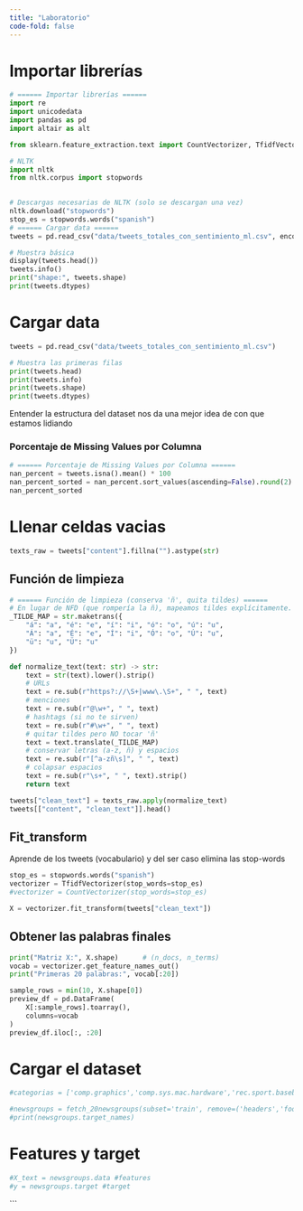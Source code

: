 ```yaml
---
title: "Laboratorio"
code-fold: false
---
```


# Importar librerías

```python
# ====== Importar librerías ======
import re
import unicodedata
import pandas as pd
import altair as alt

from sklearn.feature_extraction.text import CountVectorizer, TfidfVectorizer

# NLTK
import nltk
from nltk.corpus import stopwords
    

# Descargas necesarias de NLTK (solo se descargan una vez)
nltk.download("stopwords")
stop_es = stopwords.words("spanish")
# ====== Cargar data ======
tweets = pd.read_csv("data/tweets_totales_con_sentimiento_ml.csv", encoding="utf-8")

# Muestra básica
display(tweets.head())
tweets.info()
print("shape:", tweets.shape)
print(tweets.dtypes)

```


# Cargar data

```python
tweets = pd.read_csv("data/tweets_totales_con_sentimiento_ml.csv")

# Muestra las primeras filas
print(tweets.head)
print(tweets.info)
print(tweets.shape)
print(tweets.dtypes)
```
Entender la estructura del dataset nos da una mejor idea de con que estamos lidiando

### Porcentaje de Missing Values por Columna

```python
# ====== Porcentaje de Missing Values por Columna ======
nan_percent = tweets.isna().mean() * 100
nan_percent_sorted = nan_percent.sort_values(ascending=False).round(2)
nan_percent_sorted

```


# Llenar celdas vacias 
```python
texts_raw = tweets["content"].fillna("").astype(str)
```

    
## Función de limpieza

```python
# ====== Función de limpieza (conserva 'ñ', quita tildes) ======
# En lugar de NFD (que rompería la ñ), mapeamos tildes explícitamente.
_TILDE_MAP = str.maketrans({
    "á": "a", "é": "e", "í": "i", "ó": "o", "ú": "u",
    "Á": "a", "É": "e", "Í": "i", "Ó": "o", "Ú": "u",
    "ü": "u", "Ü": "u"
})

def normalize_text(text: str) -> str:
    text = str(text).lower().strip()
    # URLs
    text = re.sub(r"https?://\S+|www\.\S+", " ", text)
    # menciones
    text = re.sub(r"@\w+", " ", text)
    # hashtags (si no te sirven)
    text = re.sub(r"#\w+", " ", text)
    # quitar tildes pero NO tocar 'ñ'
    text = text.translate(_TILDE_MAP)
    # conservar letras (a-z, ñ) y espacios
    text = re.sub(r"[^a-zñ\s]", " ", text)
    # colapsar espacios
    text = re.sub(r"\s+", " ", text).strip()
    return text

tweets["clean_text"] = texts_raw.apply(normalize_text)
tweets[["content", "clean_text"]].head()
```


## Fit_transform
Aprende de los tweets (vocabulario) y del ser caso elimina las stop-words
```python
stop_es = stopwords.words("spanish")
vectorizer = TfidfVectorizer(stop_words=stop_es)
#vectorizer = CountVectorizer(stop_words=stop_es) 

```


```python

X = vectorizer.fit_transform(tweets["clean_text"])
```

## Obtener las palabras finales

```python
print("Matriz X:", X.shape)      # (n_docs, n_terms)
vocab = vectorizer.get_feature_names_out()
print("Primeras 20 palabras:", vocab[:20])

sample_rows = min(10, X.shape[0])
preview_df = pd.DataFrame(
    X[:sample_rows].toarray(),
    columns=vocab
)
preview_df.iloc[:, :20]

```


# Cargar el dataset

```python
#categorias = ['comp.graphics','comp.sys.mac.hardware','rec.sport.baseball','talk.politics.misc']

#newsgroups = fetch_20newsgroups(subset='train', remove=('headers','footers','quotes'))
#print(newsgroups.target_names)
```

# Features y target

```python
#X_text = newsgroups.data #features
#y = newsgroups.target #target
```

```